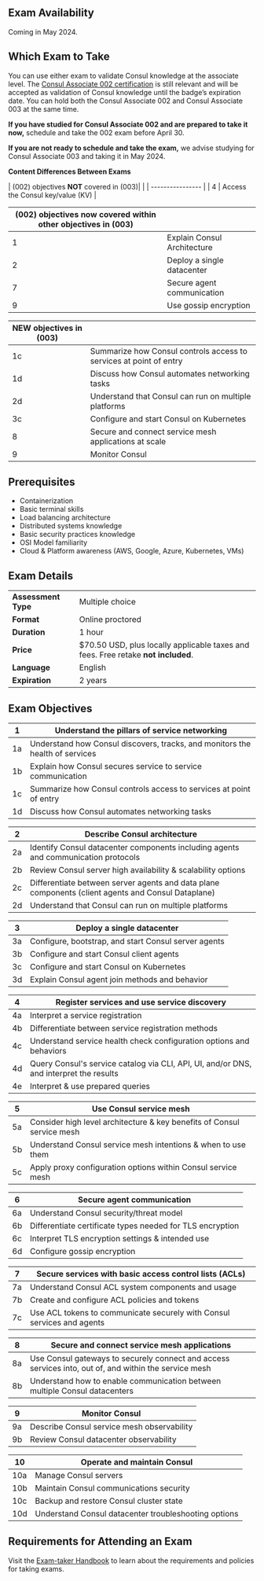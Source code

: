 <!-- Each "## Heading Two" section in this document will be used to populate an FAQ item -->

## Exam Availability

Coming in May 2024.

## Which Exam to Take

You can use either exam to validate Consul knowledge at the associate level. The [Consul Associate 002 certification](/certifications/networking-automation#consul-associate-002-details) is still relevant and will be accepted as validation of Consul knowledge until the badge’s expiration date. You can hold both the Consul Associate 002 and Consul Associate 003 at the same time.

**If you have studied for Consul Associate 002 and are prepared to take it now,** schedule and take the 002 exam before April 30.

**If you are not ready to schedule and take the exam,** we advise studying for Consul Associate 003 and taking it in May 2024.

**Content Differences Between Exams**

| (002) objectives ****NOT**** covered in (003)|   |
|  ---------------- |
| 4    | Access the Consul key/value (KV) |

|(002) objectives now covered within other objectives in (003) |  |
| ---- | --------------------- |
| 1   | Explain Consul Architecture |
| 2   | Deploy a single datacenter |
| 7   | Secure agent communication |
| 9   | Use gossip encryption |

| ****NEW**** objectives in (003) |  |
| ---- | -------------- |
| 1c   | Summarize how Consul controls access to services at point of entry |
| 1d   | Discuss how Consul automates networking tasks |
| 2d   | Understand that Consul can run on multiple platforms |
| 3c   | Configure and start Consul on Kubernetes |
| 8    | Secure and connect service mesh applications at scale |
| 9    | Monitor Consul |


## Prerequisites

* Containerization 
* Basic terminal skills
* Load balancing architecture
* Distributed systems knowledge
* Basic security practices knowledge 
* OSI Model familiarity
* Cloud & Platform awareness (AWS, Google, Azure, Kubernetes, VMs)

## Exam Details

|                     |                                                                                   |
| ------------------- | --------------------------------------------------------------------------------- |
| **Assessment Type** | Multiple choice                                                                   |
| **Format**          | Online proctored                                                                  |
| **Duration**        | 1 hour                                                                            |
| **Price**           | $70.50 USD, plus locally applicable taxes and fees. Free retake **not included**. |
| **Language**        | English                                                                           |
| **Expiration**      | 2 years                                                                           |

## Exam Objectives

| 1  | Understand the pillars of service networking                                 |
|----|------------------------------------------------------------------------------|
| 1a | Understand how Consul discovers, tracks, and monitors the health of services |
| 1b | Explain how Consul secures service to service communication                  |
| 1c | Summarize how Consul controls access to services at point of entry           |
| 1d | Discuss how Consul automates networking tasks                                |

| 2  | Describe Consul architecture                                                                       |
|----|----------------------------------------------------------------------------------------------------|
| 2a | Identify Consul datacenter components including agents and communication protocols                 |
| 2b | Review Consul server high availability & scalability options                                       |
| 2c | Differentiate between server agents and data plane components (client agents and Consul Dataplane) |
| 2d | Understand that Consul can run on multiple platforms                                               |

| 3  | Deploy a single datacenter                           |
|----|------------------------------------------------------|
| 3a | Configure, bootstrap, and start Consul server agents |
| 3b | Configure and start Consul client agents             |
| 3c | Configure and start Consul on Kubernetes             |
| 3d | Explain Consul agent join methods and behavior       |

| 4  | Register services and use service discovery                                            |
|----|----------------------------------------------------------------------------------------|
| 4a | Interpret a service registration                                                       |
| 4b | Differentiate between service registration methods                                     |
| 4c | Understand service health check configuration options and behaviors                    |
| 4d | Query Consul's service catalog via CLI, API, UI, and/or DNS, and interpret the results |
| 4e | Interpret & use prepared queries                                                       |

| 5  | Use Consul service mesh                                                |
|----|------------------------------------------------------------------------|
| 5a | Consider high level architecture & key benefits of Consul service mesh |
| 5b | Understand Consul service mesh intentions & when to use them           |
| 5c | Apply proxy configuration options within Consul service mesh           |

| 6  | Secure agent communication                                |
|----|-----------------------------------------------------------|
| 6a | Understand Consul security/threat model                   |
| 6b | Differentiate certificate types needed for TLS encryption |
| 6c | Interpret TLS encryption settings & intended use          |
| 6d | Configure gossip encryption                               |

| 7  | Secure services with basic access control lists (ACLs)                 |
|----|------------------------------------------------------------------------|
| 7a | Understand Consul ACL system components and usage                      |
| 7b | Create and configure ACL policies and tokens                           |
| 7c | Use ACL tokens to communicate securely with Consul services and agents |

| 8  | Secure and connect service mesh applications                                                          |
|----|-------------------------------------------------------------------------------------------------------|
| 8a | Use Consul gateways to securely connect and access services into, out of, and within the service mesh |
| 8b | Understand how to enable communication between multiple Consul datacenters                            |

| 9  | Monitor Consul                             |
|----|--------------------------------------------|
| 9a | Describe Consul service mesh observability |
| 9b | Review Consul datacenter observability     |

| 10  | Operate and maintain Consul                          |
|-----|------------------------------------------------------|
| 10a | Manage Consul servers                                |
| 10b | Maintain Consul communications security              |
| 10c | Backup and restore Consul cluster state              |
| 10d | Understand Consul datacenter troubleshooting options |

## Requirements for Attending an Exam

Visit the [Exam-taker Handbook](https://hashicorp-certifications.zendesk.com/hc/en-us/articles/360048211571) to learn about the requirements and policies for taking exams.
